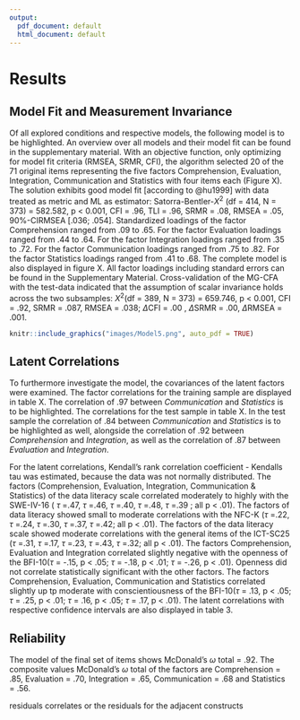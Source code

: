```yaml
---
output:
  pdf_document: default
  html_document: default
---
```

# Results
## Model Fit and Measurement Invariance
Of all explored conditions and respective models, the following model is to be highlighted. An overview over all models and their model fit can be found in the supplementary material.
With an objective function, only optimizing for model fit criteria (RMSEA, SRMR, CFI), the algorithm selected 20 of the 71 original items representing the five factors Comprehension, Evaluation, Integration, Communication and Statistics with four items each (Figure X). The solution exhibits good model fit [according to @hu1999] with data treated as metric and ML as estimator: Satorra-Bentler-$X^{2}$ (df = 414, N = 373) = 582.582, p < 0.001, CFI = .96, TLI = .96, SRMR = .08, RMSEA = .05, 90%-CIRMSEA [.036; .054]. 
Standardized loadings of the factor Comprehension ranged from .09 to .65. For the factor Evaluation loadings ranged from .44 to .64. For the factor Integration loadings ranged from .35 to .72. For the factor Communication loadings ranged from .75 to .82. For the factor Statistics loadings ranged from .41 to .68. The complete model is also displayed in figure X.
All factor loadings including standard errors can be found in the Supplementary Material. 
Cross-validation of the MG-CFA with the test-data indicated that the assumption of scalar invariance holds across the two subsamples: $X^{2}$(df = 389, N = 373) = 659.746, p < 0.001, CFI = .92, SRMR = .087, RMSEA = .038; $\Delta\text{CFI}$ = .00 , $\Delta\text{SRMR}$ = .00, $\Delta\text{RMSEA}$ = .001. 

```r
knitr::include_graphics("images/Model5.png", auto_pdf = TRUE)
```

## Latent Correlations 
To furthermore investigate the model, the covariances of the latent factors were examined. The factor correlations for the training sample are displayed in table X. The correlation of .97 between *Communication* and *Statistics* is to be highlighted. The correlations for the test sample in table X. In the test sample the correlation of .84 between *Communication* and *Statistics* is to be highlighted as well, alongside the correlation of .92 between *Comprehension* and *Integration*, as well as the correlation of .87 between *Evaluation* and *Integration*. 

For the latent correlations, Kendall's rank correlation coefficient - Kendalls tau was estimated, because the data was not normally distributed. The factors (Comprehension, Evaluation, Integration, Communication & Statistics) of the data literacy scale correlated moderately to highly with the SWE-IV-16 ( $\tau$ =.47, $\tau$ =.46, $\tau$ =.40, $\tau$ =.48, $\tau$ =.39 ; all p < .01). The factors of data literacy showed small to moderate correlations with the NFC-K ($\tau$ =.22, $\tau$ =.24, $\tau$ =.30, $\tau$ =.37, $\tau$ =.42; all p < .01). The factors of the data literacy scale showed moderate correlations with the general items of the ICT-SC25 ($\tau$ =.31, $\tau$ =.17, $\tau$ =.23, $\tau$ =.43, $\tau$ =.32; all p < .01). The factors Comprehension, Evaluation and Integration correlated slightly negative with the openness of the BFI-10($\tau$ = -.15, p < .05; $\tau$ = -.18, p < .01; $\tau$ = -.26, p < .01). Openness did not correlate statistically significant with the other factors. The factors Comprehension, Evaluation, Communication and Statistics correlated slightly up tp moderate with conscientiousness of the BFI-10($\tau$ = .13, p < .05; $\tau$ = .25, p < .01; $\tau$ = .16, p < .05; $\tau$ = .17, p < .01). The latent correlations with respective confidence intervals are also displayed in table 3.

## Reliability
The model of the final set of items shows McDonald’s $\omega$ total = .92. The composite values McDonald’s $\omega$ total of the factors are Comprehension = .85, Evaluation = .70, Integration = .65, Communication = .68 and  Statistics = .56. 


residuals
correlates or the residuals for the adjacent constructs

